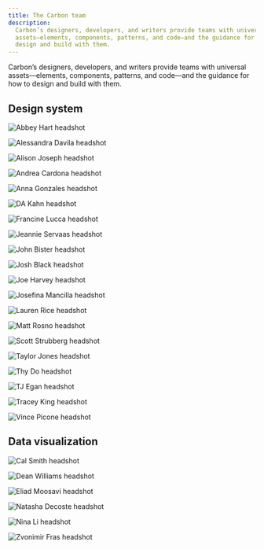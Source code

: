 ```yaml
---
title: The Carbon team
description:
  Carbon’s designers, developers, and writers provide teams with universal
  assets—elements, components, patterns, and code—and the guidance for how to
  design and build with them.
---
```


<PageDescription>

Carbon’s designers, developers, and writers provide teams with universal
assets—elements, components, patterns, and code—and the guidance for how to
design and build with them.

</PageDescription>

## Design system

<Row>
<Profile name="Abbey Hart" title="Front-end Developer">

![Abbey Hart headshot](/images/team/abbey_hart.png)

</Profile>
<Profile name="Alessandra Davila" title="Front-end Developer">

![Alessandra Davila headshot](/images/team/davila_ale.png)

</Profile>
<Profile name="Alison Joseph" title="Development Manager">

![Alison Joseph headshot](/images/team/joseph_alison.png)

</Profile>
<Profile name="Andrea Cardona" title="Front-end Developer">

![Andrea Cardona headshot](/images/team/cardona_andrea.png)

</Profile>
<Profile name="Anna Gonzales" title="Senior Visual Designer">

![Anna Gonzales headshot](/images/team/gonzales_anna.png)

</Profile>
<Profile name="D.A. Kahn" title="Front-end Developer, Accessibility Advocate">

![DA Kahn headshot](/images/team/kahn_da.png)

</Profile>
<Profile name="Francine Lucca" title="Front-end Developer">

![Francine Lucca headshot](/images/team/lucca_francine.png)

</Profile>
<Profile name="Jeannie Servaas" title="IBM Design Principal">

![Jeannie Servaas headshot](/images/team/servaas_jean.png)

</Profile>
<Profile name="John Bister" title="Motion Designer">

![John Bister headshot](/images/team/bister_john.png)

</Profile>
<Profile name="Josh Black" title="Software Developer, Technical Lead">

![Josh Black headshot](/images/team/black_josh.png)

</Profile>
<Profile name="Joe Harvey" title="Full-stack Developer">

![Joe Harvey headshot](/images/team/harvey_joe.png)

</Profile>
<Profile name="Josefina Mancilla"  title="Front-end Developer">

![Josefina Mancilla headshot](/images/team/mancilla_josefina.png)

</Profile>
<Profile name="Lauren Rice" title="Visual Designer">

![Lauren Rice headshot](/images/team/rice_lauren.png)

</Profile>
<Profile name="Matt Rosno" title="Product Manager">

![Matt Rosno headshot](/images/team/rosno_matt.png)

</Profile>
<Profile name="Scott Strubberg" title="Development Manager">

![Scott Strubberg headshot](/images/team/strubberg_scott.png)

</Profile>
<Profile name="Taylor Jones" title="Software Developer">

![Taylor Jones headshot](/images/team/jones_taylor.png)

</Profile>
<Profile name="Thy Do" title="Visual Designer">

![Thy Do headshot](/images/team/do_thy.png)

</Profile>
<Profile name="TJ Egan" title="Front-end Developer">

![TJ Egan headshot](/images/team/egan_tj.png)

</Profile>
<Profile name="Tracey King" title="Senior Visual Designer">

![Tracey King headshot](/images/team/king_tracey.png)

</Profile>
<Profile name="Vince Picone" title="Software Developer">

![Vince Picone headshot](/images/team/picone_vince.png)

</Profile>
</Row>

## Data visualization

<Row>
<Profile name="Cal Smith" title="Angular Technical Lead">

![Cal Smith headshot](/images/team/smith_cal.png)

</Profile>
<Profile name="Dean Williams" title="Senior Development Manager">

![Dean Williams headshot](/images/team/williams_dean.png)

</Profile>
<Profile name="Eliad Moosavi" title="Senior Software Developer, Technical Lead">

![Eliad Moosavi headshot](/images/team/moosavi_eliad.png)

</Profile>
<Profile name="Natasha Decoste" title="Software Developer">

![Natasha Decoste headshot](/images/team/decoste_natasha.png)

</Profile>

<Profile name="Nina Li" title="Project Manager">

![Nina Li headshot](/images/team/li_nina.png)

</Profile>
<Profile name="Zvonimir Fras" title="Software Developer">

![Zvonimir Fras headshot](/images/team/fras_zvonimir.png)

</Profile>
</Row>
